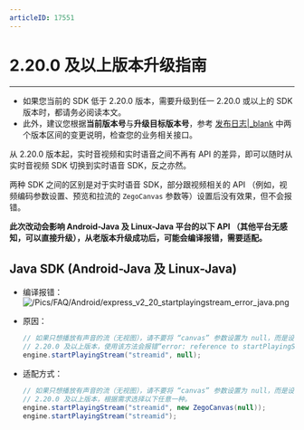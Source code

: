 ```yaml
---
articleID: 17551
---
```

# 2.20.0 及以上版本升级指南

- - -

<div class="mk-warning">

- 如果您当前的 SDK 低于 2.20.0 版本，需要升级到任一 2.20.0 或以上的 SDK 版本时，都请务必阅读本文。
- 此外，建议您根据**当前版本号**与**升级目标版本号**，参考 [发布日志\|_blank](!DownloadSDK/Release_Notes) 中两个版本区间的变更说明，检查您的业务相关接口。
</div>

从 2.20.0 版本起，实时音视频和实时语音之间不再有 API 的差异，即可以随时从实时音视频 SDK 切换到实时语音 SDK，反之亦然。

两种 SDK 之间的区别是对于实时语音 SDK，部分跟视频相关的 API （例如，视频编码参数设置、预览和拉流的 `ZegoCanvas` 参数等）设置后没有效果，但不会报错。

**此次改动会影响 Android-Java 及 Linux-Java 平台的以下 API （其他平台无感知，可以直接升级），从老版本升级成功后，可能会编译报错，需要适配。**

## Java SDK (Android-Java 及 Linux-Java)

- 编译报错：
    ![/Pics/FAQ/Android/express_v2_20_startplayingstream_error_java.png](//doc.oa.zego.im/Pics/FAQ/Android/express_v2_20_startplayingstream_error_java.png)

- 原因：

    ```java
    // 如果只想播放有声音的流（无视图），请不要将 “canvas” 参数设置为 null，而是设置一个空的 ZegoCanvas，或者不填写第二个参数。
    // 2.20.0 及以上版本，使用该方法会报错“error: reference to startPlayingStream is ambiguous”。
    engine.startPlayingStream("streamid", null); 
    ```

- 适配方式：

    ```java
    // 如果只想播放有声音的流（无视图），请不要将 “canvas” 参数设置为 null，而是设置一个空的 ZegoCanvas，或者不填写第二个参数。
    // 2.20.0 及以上版本，根据需求选择以下任意一种。
    engine.startPlayingStream("streamid", new ZegoCanvas(null)); 
    engine.startPlayingStream("streamid"); 
    ```
